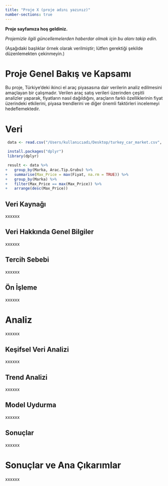 ```yaml
---
title: "Proje X (proje adını yazınız)"
number-sections: true
---
```


**Proje sayfamıza hoş geldiniz.**

*Projemizle ilgili güncellemelerden haberdar olmak için bu alanı takip edin.*

(Aşağıdaki başlıklar örnek olarak verilmiştir; lütfen gerektiği şekilde düzenlemekten çekinmeyin.)

# Proje Genel Bakış ve Kapsamı

Bu proje, Türkiye'deki ikinci el araç piyasasına dair verilerin analiz edilmesini amaçlayan bir çalışmadır. Verilen araç satış verileri üzerinden çeşitli analizler yaparak, fiyatların nasıl dağıldığını, araçların farklı özelliklerinin fiyat üzerindeki etkilerini, piyasa trendlerini ve diğer önemli faktörleri incelemeyi hedeflemektedir.

# Veri

```r
 data <- read.csv("/Users/kullanıcıadı/Desktop/turkey_car_market.csv", header = TRUE, sep = ",")

 install.packages("dplyr")
 library(dplyr)

 result <- data %>%
+   group_by(Marka, Arac.Tip.Grubu) %>%
+   summarise(Max_Price = max(Fiyat, na.rm = TRUE)) %>%
+   group_by(Marka) %>%
+   filter(Max_Price == max(Max_Price)) %>%
+   arrange(desc(Max_Price))

```

## Veri Kaynağı

xxxxxx

## Veri Hakkında Genel Bilgiler

xxxxxx

## Tercih Sebebi

xxxxxx

## Ön İşleme

xxxxxx

# Analiz

xxxxxx

## Keşifsel Veri Analizi

xxxxxx

## Trend Analizi

xxxxxx

## Model Uydurma

xxxxxx

## Sonuçlar

xxxxxx

# Sonuçlar ve Ana Çıkarımlar

xxxxxx
